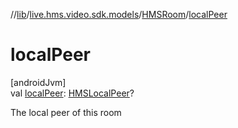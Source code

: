 //[lib](../../../index)/[live.hms.video.sdk.models](../index)/[HMSRoom](index)/[localPeer](local-peer)

# localPeer

[androidJvm]\
val [localPeer](local-peer): [HMSLocalPeer](../-h-m-s-local-peer/index)?

The local peer of this room
